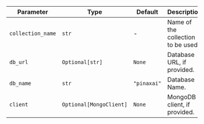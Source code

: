 | Parameter             | Type                    | Default | Description                                                |
| --------------------- | ----------------------- | ------- | ---------------------------------------------------------- |
| `collection_name`     | `str`                   | -       | Name of the collection to be used.                         |
| `db_url`              | `Optional[str]`         | `None`  | Database URL, if provided.                                 |
| `db_name`             | `str`                   | `"pinaxai"`| Database Name.                                             |
| `client`              | `Optional[MongoClient]` | `None`  | MongoDB client, if provided.                               |